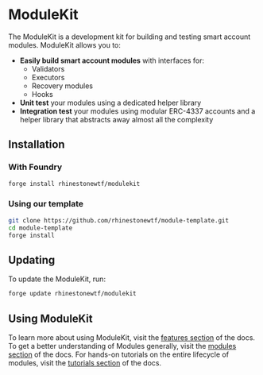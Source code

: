 # ModuleKit

The ModuleKit is a development kit for building and testing smart account modules. ModuleKit allows you to:

-   **Easily build smart account modules** with interfaces for:
    -   Validators
    -   Executors
    -   Recovery modules
    -   Hooks
-   **Unit test** your modules using a dedicated helper library
-   **Integration test** your modules using modular ERC-4337 accounts and a helper library that abstracts away almost all the complexity

## Installation

### With Foundry

```bash
forge install rhinestonewtf/modulekit
```

### Using our template

```bash
git clone https://github.com/rhinestonewtf/module-template.git
cd module-template
forge install
```

## Updating

To update the ModuleKit, run:

```bash
forge update rhinestonewtf/modulekit
```

## Using ModuleKit

To learn more about using ModuleKit, visit the [features section](/modulekit/libraries) of the docs. To get a better understanding of Modules generally, visit the [modules section](/modulekit/modules) of the docs. For hands-on tutorials on the entire lifecycle of modules, visit the [tutorials section](/tutorials) of the docs.
